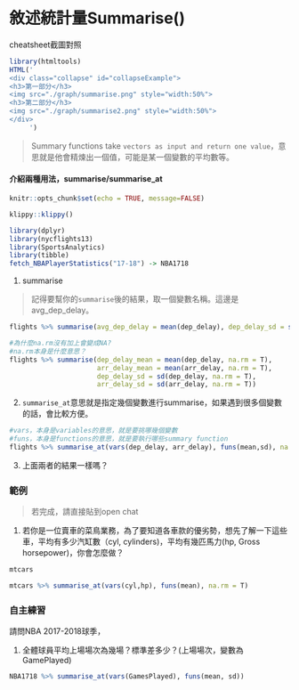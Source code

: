 # 敘述統計量Summarise()

<div class="alert white">
cheatsheet截圖對照<a data-toggle="collapse" href="#collapseExample" role="button" aria-expanded="false" aria-controls="collapseExample"><i class="fa fa-image"></i></a>
</div>

```r
library(htmltools)
HTML('
<div class="collapse" id="collapseExample">
<h3>第一部分</h3>
<img src="./graph/summarise.png" style="width:50%">
<h3>第二部分</h3>
<img src="./graph/summarise2.png" style="width:50%">
</div>
     ')
```

> Summary functions take `vectors as input and return one value`，意思就是他會精煉出一個值，可能是某一個變數的平均數等。

#### 介紹兩種用法，summarise/summarise_at{-}

```r
knitr::opts_chunk$set(echo = TRUE, message=FALSE)
```

```r
klippy::klippy()
```

```r
library(dplyr)
library(nycflights13)
library(SportsAnalytics)
library(tibble)
fetch_NBAPlayerStatistics("17-18") -> NBA1718
```

1. summarise

> 記得要幫你的`summarise`後的結果，取一個變數名稱。這邊是avg_dep_delay。

```r
flights %>% summarise(avg_dep_delay = mean(dep_delay), dep_delay_sd = sd(dep_delay))
```

```r
#為什麼na.rm沒有加上會變成NA?
#na.rm本身是什麼意思？
flights %>% summarise(dep_delay_mean = mean(dep_delay, na.rm = T),
                      arr_delay_mean = mean(arr_delay, na.rm = T),
                      dep_delay_sd = sd(dep_delay, na.rm = T),
                      arr_delay_sd = sd(arr_delay, na.rm = T))
```

2. `summarise_at`意思就是指定幾個變數進行summarise，如果遇到很多個變數的話，會比較方便。
```r
#vars，本身是variables的意思，就是要挑哪幾個變數
#funs，本身是functions的意思，就是要執行哪些summary function
flights %>% summarise_at(vars(dep_delay, arr_delay), funs(mean,sd), na.rm = T)
```

3. 上面兩者的結果一樣嗎？

### 範例{-}

> 若完成，請直接貼到open chat

1. 若你是一位賣車的菜鳥業務，為了要知道各車款的優劣勢，想先了解一下這些車，平均有多少汽缸數（cyl, cylinders)，平均有幾匹馬力(hp, Gross horsepower)，你會怎麼做？

```r
mtcars 
```

```r
mtcars %>% summarise_at(vars(cyl,hp), funs(mean), na.rm = T)
```



### 自主練習{-}
請問NBA 2017-2018球季，

1. 全體球員平均上場場次為幾場？標準差多少？(上場場次，變數為GamePlayed)

```r
NBA1718 %>% summarise_at(vars(GamesPlayed), funs(mean, sd))
```


